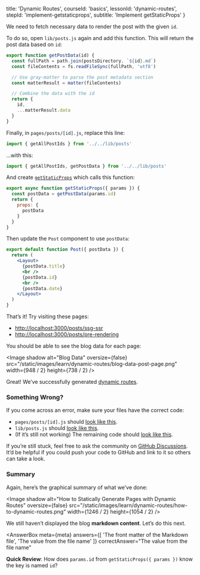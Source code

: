 
  title: 'Dynamic Routes',
  courseId: 'basics',
  lessonId: 'dynamic-routes',
  stepId: 'implement-getstaticprops',
  subtitle: 'Implement getStaticProps'
}

We need to fetch necessary data to render the post with the given `id`.

To do so, open `lib/posts.js` again and add this function. This will return the post data based on `id`:

```jsx
export function getPostData(id) {
  const fullPath = path.join(postsDirectory, `${id}.md`)
  const fileContents = fs.readFileSync(fullPath, 'utf8')

  // Use gray-matter to parse the post metadata section
  const matterResult = matter(fileContents)

  // Combine the data with the id
  return {
    id,
    ...matterResult.data
  }
}
```

Finally, in `pages/posts/[id].js`, replace this line:

```js
import { getAllPostIds } from '../../lib/posts'
```

…with this:

```js
import { getAllPostIds, getPostData } from '../../lib/posts'
```

And create [`getStaticProps`](/docs/basic-features/data-fetching#getstaticprops-static-generation) which calls this function:

```jsx
export async function getStaticProps({ params }) {
  const postData = getPostData(params.id)
  return {
    props: {
      postData
    }
  }
}
```

Then update the `Post` component to use `postData`:

```jsx
export default function Post({ postData }) {
  return (
    <Layout>
      {postData.title}
      <br />
      {postData.id}
      <br />
      {postData.date}
    </Layout>
  )
}
```

That’s it! Try visiting these pages:

- [http://localhost:3000/posts/ssg-ssr](http://localhost:3000/posts/ssg-ssr)
- [http://localhost:3000/posts/pre-rendering](http://localhost:3000/posts/pre-rendering)

You should be able to see the blog data for each page:

<Image
  shadow
  alt="Blog Data"
  oversize={false}
  src="/static/images/learn/dynamic-routes/blog-data-post-page.png"
  width={948 / 2}
  height={738 / 2}
/>

Great! We’ve successfully generated [dynamic routes](/docs/routing/dynamic-routes).

### Something Wrong?

If you come across an error, make sure your files have the correct code:

- `pages/posts/[id].js` should [look like this](https://github.com/vercel/next-learn-starter/blob/master/dynamic-routes-step-1/pages/posts/%5Bid%5D.js).
- `lib/posts.js` should [look like this](https://github.com/vercel/next-learn-starter/blob/master/dynamic-routes-step-1/lib/posts.js).
- (If it’s still not working) The remaining code should [look like this](https://github.com/vercel/next-learn-starter/tree/master/dynamic-routes-step-1).

If you’re still stuck, feel free to ask the community on [GitHub Discussions](https://github.com/vercel/next.js/discussions). It’d be helpful if you could push your code to GitHub and link to it so others can take a look.

### Summary

Again, here’s the graphical summary of what we’ve done:

<Image
  shadow
  alt="How to Statically Generate Pages with Dynamic Routes"
  oversize={false}
  src="/static/images/learn/dynamic-routes/how-to-dynamic-routes.png"
  width={1246 / 2}
  height={1054 / 2}
/>

We still haven’t displayed the blog **markdown content**. Let’s do this next.

<AnswerBox
  meta={meta}
  answers={[
      'The front matter of the Markdown file',
      'The value from the file name'
    ]}
  correctAnswer="The value from the file name"
>

**Quick Review**: How does `params.id` from `getStaticProps({ params })` know the key is named `id`?

</AnswerBox>

